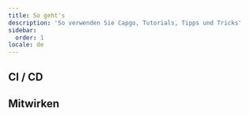 ```yaml
---
title: So geht's
description: 'So verwenden Sie Capgo, Tutorials, Tipps und Tricks'
sidebar:
  order: 1
locale: de
---
```



<LinkCard
	title="Wie Versionierung in Capgo funktioniert"
	description="capgoapp"
	href="https://capgo.app/blog/how-version-work-in-capgo/"
/>

<LinkCard
	title="Wie man Major Versionen in Capgo veröffentlicht"
	description="capgoapp"
	href="https://capgo.app/blog/how-to-release-major-version-in-capgo/"
/>

<LinkCard
	title="Wie man spezifische Updates an einen Benutzer oder eine Gruppe sendet"
	description="capgoapp"
	href="https://capgo.app/blog/how-to-send-specific-version-to-users/"
/>


## CI / CD


<LinkCard
	title="Automatischer Build und Release mit GitHub Actions"
	description="capgoapp"
	href="https://capgo.app/blog/how-version-work-in-capgo/"
/>

<LinkCard
	title="Verwaltung von Entwicklungs- und Produktionsbuilds mit GitHub Actions"
	description="capgoapp"
	href="https://capgo.app/blog/automatic-build-and-release-with-github-actions/"
/>

## Mitwirken


<LinkCard
	title="Beitragen zu Capgo Open Source"
	description="githubcom"
	href="https://github.com/Cap-go/capgo/blob/main/CONTRIBUTINGmd"
/>
